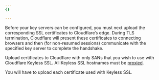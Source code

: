 ```yaml
---
{}

---
```


Before your key servers can be configured, you must next upload the corresponding SSL certificates to Cloudflare’s edge. During TLS termination, Cloudflare will present these certificates to connecting browsers and then (for non-resumed sessions) communicate with the specified key server to complete the handshake.

Upload certificates to Cloudflare with only SANs that you wish to use with Cloudflare Keyless SSL. All Keyless SSL hostnames must be [proxied](/dns/manage-dns-records/reference/proxied-dns-records/).

You will have to upload each certificate used with Keyless SSL.
